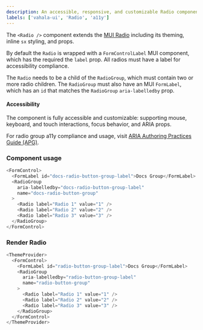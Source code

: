 ```yaml
---
description: An accessible, responsive, and customizable Radio component.
labels: ['vahala-ui', 'Radio', 'a11y']
---
```



The `<Radio />` component extends the [MUI Radio](https://mui.com/material-ui/react-radio-button/) including its theming, inline `sx` styling, and props.

By default the `Radio` is wrapped with a `FormControlLabel` MUI component, which has the required the `label` prop. All radios must have a label for accessibility compliance.

The `Radio` needs to be a child of the `RadioGroup`, which must contain two or more radio children. The `RadioGroup` must also have an MUI `FormLabel`, which has an `id` that matches the `RadioGroup` `aria-labelledby` prop.

#### Accessibility

The component is fully accessible and customizable: supporting mouse, keyboard, and touch interactions, focus behavior, and ARIA props.

For radio group a11y compliance and usage, visit [ARIA Authoring Practices Guide (APG)](https://www.w3.org/WAI/ARIA/apg/patterns/radio/).

### Component usage

```js
<FormControl>
  <FormLabel id="docs-radio-button-group-label">Docs Group</FormLabel>
  <RadioGroup
    aria-labelledby="docs-radio-button-group-label"
    name="docs-radio-button-group"
  >
    <Radio label="Radio 1" value="1" />
    <Radio label="Radio 2" value="2" />
    <Radio label="Radio 3" value="3" />
  </RadioGroup>
</FormControl>
```

### Render Radio

```js live
<ThemeProvider>
  <FormControl>
    <FormLabel id="radio-button-group-label">Docs Group</FormLabel>
    <RadioGroup
      aria-labelledby="radio-button-group-label"
      name="radio-button-group"
    >
      <Radio label="Radio 1" value="1" />
      <Radio label="Radio 2" value="2" />
      <Radio label="Radio 3" value="3" />
    </RadioGroup>
  </FormControl>
</ThemeProvider>
```
